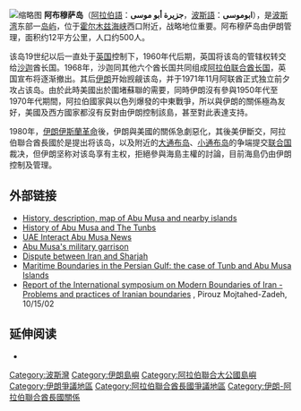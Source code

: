 [[File:Abu_Musa_and_Greater_and_Lesser_Tunbs_in_Iran_and_Turan_Map_by_Adolf_Stieler_map_1891.JPG|缩略图]]
'''阿布穆萨岛'''（[[阿拉伯語|阿拉伯語]]：'''جزيرة أبو موسى'''，[[波斯語|波斯語]]：'''ابوموسی'''），是[[波斯湾|波斯湾]]东部一[[岛屿|岛屿]]，位于[[霍尔木兹海峡|霍尔木兹海峡]]西口附近，战略地位重要。阿布穆萨岛由伊朗管理，面积约12平方公里，人口约500人。

该岛19世纪以后一直处于[[英国|英国]]控制下，1960年代后期，英国将该岛的管辖权转交给[[沙迦|沙迦]]酋长国。1968年，沙迦同其他六个酋长国共同组成[[阿拉伯联合酋长国|阿拉伯联合酋长国]]，英国宣布将逐渐撤出。其后[[伊朗|伊朗]]开始觊觎该岛，并于1971年11月阿联酋正式独立前夕攻占该岛。由於此時美國出於圍堵蘇聯的需要，同時伊朗沒有參與1950年代至1970年代期間，阿拉伯國家與以色列爆發的中東戰爭，所以與伊朗的關係極為友好，美國及西方國家都沒有反對由伊朗控制該島，甚至對此表達支持。

1980年，[[伊朗伊斯蘭革命|伊朗伊斯蘭革命]]後，伊朗與美國的關係急劇惡化，其後美伊斷交，阿拉伯聯合酋長國於是提出将该岛，以及附近的[[大通布岛|大通布岛]]、[[小通布岛|小通布岛]]的争端提交[[联合国|联合国]]裁决，但伊朗坚称对该岛享有主权，拒絕參與海島主權的討論，目前海島仍由伊朗控制及管理。

== 外部链接 ==
* [https://web.archive.org/web/20021012075135/http://www.geocities.com/abu_musa_town/ History, description, map of Abu Musa and nearby islands]
* [https://web.archive.org/web/20060106134449/http://thepersiangulf.org/abumusaandthetunbs.html History of Abu Musa and The Tunbs]
* [https://web.archive.org/web/20110525003743/http://www.uaeinteract.com/news/?ID=147 UAE Interact Abu Musa News]
* [http://www.fas.org/nuke/guide/iran/facility/abu-musa.htm Abu Musa's military garrison] {{Wayback|url=http://www.fas.org/nuke/guide/iran/facility/abu-musa.htm |date=20210331225246 }}
* [http://www.american.edu/ted/abumusa.htm Dispute between Iran and Sharjah] {{Wayback|url=http://www.american.edu/ted/abumusa.htm |date=20070622155007 }}
* [http://www.parstimes.com/news/archive/2002/maritime_boundaries.html Maritime Boundaries in the Persian Gulf: the case of Tunb and Abu Musa Islands] {{Wayback|url=http://www.parstimes.com/news/archive/2002/maritime_boundaries.html |date=20210225134943 }}
* [http://www.netnative.com/news/02/oct/1053.html Report of the International symposium on Modern Boundaries of Iran - Problems and practices of Iranian boundaries] {{Wayback|url=http://www.netnative.com/news/02/oct/1053.html |date=20190827132323 }}, Pirouz Mojtahed-Zadeh, 10/15/02

== 延伸阅读 ==
* {{cite book| author=Schofield, Richard| title=Unfinished Business: Iran, the Uae, Abu Musa and the Tunbs| location=London| publisher=Royal Institute of International Affairs| year=2003| isbn=0-905031-90-3}}

{{coord|25|52|N|55|02|E|type:isle|display=title}}

{{Indian Ocean Islands}}
{{亚洲领土争议}}

{{DEFAULTSORT:Abu Musa}}
[[Category:波斯灣|Category:波斯灣]]
[[Category:伊朗島嶼|Category:伊朗島嶼]]
[[Category:阿拉伯聯合大公國島嶼|Category:阿拉伯聯合大公國島嶼]]
[[Category:伊朗爭議地區|Category:伊朗爭議地區]]
[[Category:阿拉伯聯合酋長國爭議地區|Category:阿拉伯聯合酋長國爭議地區]]
[[Category:伊朗-阿拉伯聯合酋長國關係|Category:伊朗-阿拉伯聯合酋長國關係]]